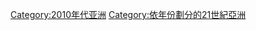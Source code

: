 {{Commons category|2010 in Asia}}
{{portal|亚洲}}
{{Year by category
|m=2
|c=0
|d=1
|y=0
|cat=亚洲
|sortkey=2010年代亚洲
|parent=依年份劃分的21世紀亞洲
|subcat=2010年各大洲
}}

[[Category:2010年代亚洲|Category:2010年代亚洲]]
[[Category:依年份劃分的21世紀亞洲|Category:依年份劃分的21世紀亞洲]]